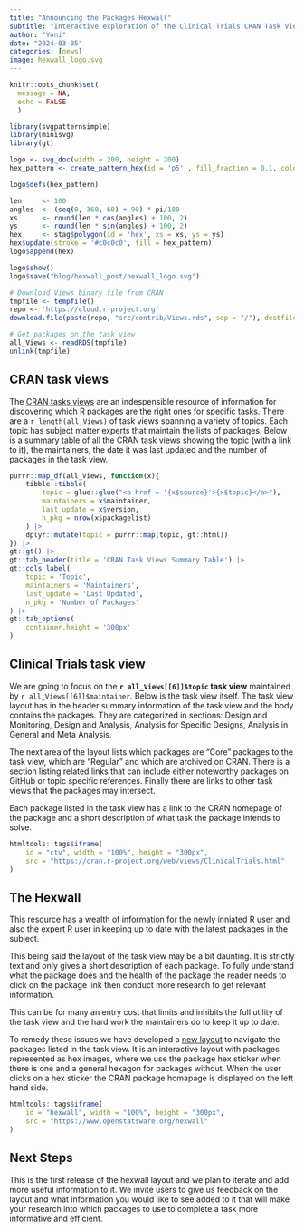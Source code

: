 ```yaml
---
title: "Announcing the Packages Hexwall"
subtitle: "Interactive exploration of the Clinical Trials CRAN Task View"
author: "Yoni"
date: "2024-03-05"
categories: [news]
image: hexwall_logo.svg
---
```


```r
knitr::opts_chunk$set(
  message = NA,
  echo = FALSE
  )
```

```r
library(svgpatternsimple)
library(minisvg)
library(gt)
```


```r

logo <- svg_doc(width = 200, height = 200)
hex_pattern <- create_pattern_hex(id = 'p5' , fill_fraction = 0.1, colour = "#345678")

logo$defs(hex_pattern)

len     <- 100
angles  <- (seq(0, 360, 60) + 90) * pi/180
xs      <- round(len * cos(angles) + 100, 2)
ys      <- round(len * sin(angles) + 100, 2)
hex     <- stag$polygon(id = 'hex', xs = xs, ys = ys)
hex$update(stroke = '#c0c0c0', fill = hex_pattern)
logo$append(hex)

logo$show()
logo$save("blog/hexwall_post/hexwall_logo.svg")
```

```r
# Download Views binary file from CRAN
tmpfile <- tempfile()
repo <- 'https://cloud.r-project.org'
download.file(paste(repo, "src/contrib/Views.rds", sep = "/"), destfile = tmpfile)

# Get packages on the task view
all_Views <- readRDS(tmpfile)
unlink(tmpfile)
```

## CRAN task views

The [CRAN tasks views](https://cran.r-project.org/web/views/) are an indespensible resource of information for discovering which R packages are the right ones for specific tasks. There are a `r length(all_Views)` of task views spanning a variety of topics. Each topic has subject matter experts that maintain the lists of packages. Below is a summary table of all the CRAN task views showing the topic (with a link to it), the maintainers, the date it was last updated and the number of packages in the task view.

```r
purrr::map_df(all_Views, function(x){
    tibble::tibble(
        topic = glue::glue("<a href = '{x$source}'>{x$topic}</a>"),
        maintainers = x$maintainer, 
        last_update = x$version, 
        n_pkg = nrow(x$packagelist)
    ) |>
    dplyr::mutate(topic = purrr::map(topic, gt::html))
}) |>
gt::gt() |>
gt::tab_header(title = 'CRAN Task Views Summary Table') |>
gt::cols_label(
    topic = 'Topic',
    maintainers = 'Maintainers',
    last_update = 'Last Updated',
    n_pkg = 'Number of Packages'
) |>
gt::tab_options(
    container.height = '300px' 
)

```


## Clinical Trials task view

We are going to focus on the **`r all_Views[[6]]$topic` task view** maintained by `r all_Views[[6]]$maintainer`. Below is the task view itself. The task view layout has in the header summary information of the task view and the body contains the packages. They are categorized in sections: Design and Monitoring, Design and Analysis, Analysis for Specific Designs, Analysis in General and Meta Analysis. 

The next area of the layout lists which packages are "Core" packages to the task view, which are "Regular" and which are archived on CRAN. There is a section listing related links that can include either noteworthy packages on GitHub or topic specific references. Finally there are links to other task views that the packages may intersect. 

Each package listed in the task view has a link to the CRAN homepage of the package and a short description of what task the package intends to solve. 

```r
htmltools::tags$iframe(
    id = "ctv", width = "100%", height = "300px",
    src = "https://cran.r-project.org/web/views/ClinicalTrials.html"
)
```

## The Hexwall

This resource has a wealth of information for the newly inniated R user and also the expert R user in keeping up to date with the latest packages in the subject.

This being said the layout of the task view may be a bit daunting. It is strictly text and only gives a short description of each package. To fully understand what the package does and the health of the package the reader needs to click on the package link then conduct more research to get relevant information.

This can be for many an entry cost that limits and inhibits the full utility of the task view and the hard work the maintainers do to keep it up to date.

To remedy these issues we have developed a [new layout](https://www.openstatsware.org/hexwall) to navigate the packages listed in the task view. It is an interactive layout with packages represented as hex images, where we use the package hex sticker when there is one and a general hexagon for packages without. When the user clicks on a hex sticker the CRAN package homapage is displayed on the left hand side.

```r
htmltools::tags$iframe(
    id = "hexwall", width = "100%", height = "300px",
    src = "https://www.openstatsware.org/hexwall"
)
```

## Next Steps

This is the first release of the hexwall layout and we plan to iterate and add more useful information to it. We invite users to give us feedback on the layout and what information you would like to see added to it that will make your research into which packages to use to complete a task more informative and efficient.
